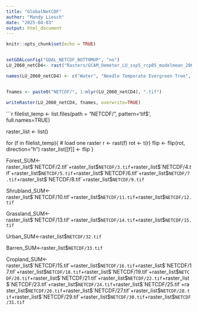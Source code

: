 ```yaml
---
title: "GlobalNetCDF"
author: "Mandy Liesch"
date: "2025-04-03"
output: html_document
---
```


```r
knitr::opts_chunk$set(echo = TRUE)
```

```r


```


```r

setGDALconfig("GDAL_NETCDF_BOTTOMUP", "no")
LU_2060_netCD4<- rast("Rasters/GCAM_Demeter_LU_ssp5_rcp85_modelmean_2060.nc")

names(LU_2060_netCD4) <- c("Water", "Needle Temperate Evergreen Tree", "Needle Boreal Evergreen Tree", "Needle Deciduous Boreal Evergreen Tree", "Broadleaf Tropical Evergreen Tree", "Broadleaf Temperate Evergreen Tree", "Broadleaf Tropical Deciduous Tree", "Broadleaf Temperate Deciduous Tree", "Broadleaf Boreal Deciduous Tree", "Temperate Evergreen Shrubland", "Temperate Deciduous Shrubland", "Boreal Deciduous Shrubland", "C3 Arctic Grassland", "C3 Grassland", "C4 Grassland", "Corn:rainfed", "Corn:irrigated", "Wheat: rainfed", "Wheat: irrigated", "Soybean: rainfed", "Soybean: irrigated", "Cotton: rainfed", "Cotton: irrigated", "Rice: rainfed", "Rice: irrigated", "Sugar crop: rainfed", "Sugar crop: irrigated", "Other crop: rainfed", "Other crop: irrigated", "Bioenergy crop: rainfed", "Bioenergy crop: irrigated", "Urban", "Barren")


fnames <- paste0("NETCDF/", 1:nlyr(LU_2060_netCD4), ".tif")

writeRaster(LU_2060_netCD4, fnames, overwrite=TRUE)

```

```r
filelist_temp <- list.files(path = "NETCDF/", pattern='tif$', full.names=TRUE)

raster_list <- list()

for (f in filelist_temp){
  # load one raster
  r <- rast(f)
  rot <- t(r)
  flip <- flip(rot, direction="h")
  raster_list[[f]] <-  flip
}


Forest_SUM<-raster_list$`NETCDF/2.tif`+raster_list$`NETCDF/3.tif`+raster_list$`NETCDF/4.tif`+raster_list$`NETCDF/5.tif`+raster_list$`NETCDF/6.tif`+raster_list$`NETCDF/7.tif`+raster_list$`NETCDF/8.tif`+raster_list$`NETCDF/9.tif`

Shrubland_SUM<-raster_list$`NETCDF/10.tif`+raster_list$`NETCDF/11.tif`+raster_list$`NETCDF/12.tif`

Grassland_SUM<-raster_list$`NETCDF/13.tif`+raster_list$`NETCDF/14.tif`+raster_list$`NETCDF/15.tif`

Urban_SUM<-raster_list$`NETCDF/32.tif`

Barren_SUM<-raster_list$`NETCDF/33.tif`

Cropland_SUM<-raster_list$`NETCDF/15.tif`+raster_list$`NETCDF/16.tif`+raster_list$`NETCDF/17.tif`+raster_list$`NETCDF/18.tif`+raster_list$`NETCDF/19.tif`+raster_list$`NETCDF/20.tif`+raster_list$`NETCDF/21.tif`+raster_list$`NETCDF/22.tif`+raster_list$`NETCDF/23.tif`+raster_list$`NETCDF/24.tif`+raster_list$`NETCDF/25.tif`+raster_list$`NETCDF/26.tif`+raster_list$`NETCDF/27.tif`+raster_list$`NETCDF/28.tif`+raster_list$`NETCDF/29.tif`+raster_list$`NETCDF/30.tif`+raster_list$`NETCDF/31.tif`
